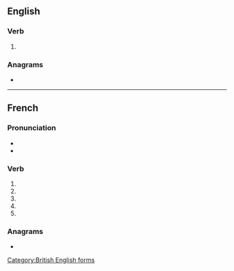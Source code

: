 {{also|formalisé}}
==English==

===Verb===
{{en-verb|formalis}}

# {{alternative spelling of|en|formalize}}

[[Category:British English forms]]

===Anagrams===
* {{anagrams|en|a=aefilmors|frailsome}}

----

==French==

===Pronunciation===
* {{IPA|fr|/fɔʁ.ma.liz/}}
* {{homophones|fr|formalisent|formalises}}

===Verb===
{{head|fr|verb form}}

# {{inflection of|fr|formaliser||1|s|pres|indc}}
# {{inflection of|fr|formaliser||3|s|pres|indc}}
# {{inflection of|fr|formaliser||1|s|pres|subj}}
# {{inflection of|fr|formaliser||3|s|pres|subj}}
# {{inflection of|fr|formaliser||2|s|impr}}

===Anagrams===
* {{l|fr|aliformes}}